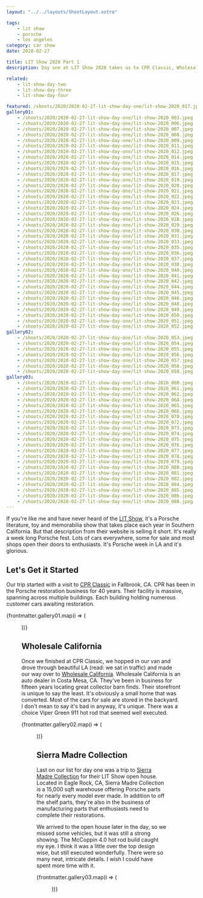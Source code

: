```yaml
---
layout: "../../layouts/ShootLayout.astro"

tags:
    - lit show
    - porsche
    - los angeles
category: car show
date: 2020-02-27

title: LIT Show 2020 Part 1
description: Day one at LIT Show 2020 takes us to CPR Classic, Wholesale California and the Sierra Madre Collection open house.

related:
    - lit-show-day-two
    - lit-show-day-three
    - lit-show-day-four

featured: /shoots/2020/2020-02-27-lit-show-day-one/lit-show-2020_017.jpeg
gallery01:
    - /shoots/2020/2020-02-27-lit-show-day-one/lit-show-2020_003.jpeg
    - /shoots/2020/2020-02-27-lit-show-day-one/lit-show-2020_006.jpeg
    - /shoots/2020/2020-02-27-lit-show-day-one/lit-show-2020_007.jpeg
    - /shoots/2020/2020-02-27-lit-show-day-one/lit-show-2020_008.jpeg
    - /shoots/2020/2020-02-27-lit-show-day-one/lit-show-2020_009.jpeg
    - /shoots/2020/2020-02-27-lit-show-day-one/lit-show-2020_011.jpeg
    - /shoots/2020/2020-02-27-lit-show-day-one/lit-show-2020_012.jpeg
    - /shoots/2020/2020-02-27-lit-show-day-one/lit-show-2020_014.jpeg
    - /shoots/2020/2020-02-27-lit-show-day-one/lit-show-2020_015.jpeg
    - /shoots/2020/2020-02-27-lit-show-day-one/lit-show-2020_016.jpeg
    - /shoots/2020/2020-02-27-lit-show-day-one/lit-show-2020_017.jpeg
    - /shoots/2020/2020-02-27-lit-show-day-one/lit-show-2020_019.jpeg
    - /shoots/2020/2020-02-27-lit-show-day-one/lit-show-2020_020.jpeg
    - /shoots/2020/2020-02-27-lit-show-day-one/lit-show-2020_021.jpeg
    - /shoots/2020/2020-02-27-lit-show-day-one/lit-show-2020_022.jpeg
    - /shoots/2020/2020-02-27-lit-show-day-one/lit-show-2020_023.jpeg
    - /shoots/2020/2020-02-27-lit-show-day-one/lit-show-2020_024.jpeg
    - /shoots/2020/2020-02-27-lit-show-day-one/lit-show-2020_026.jpeg
    - /shoots/2020/2020-02-27-lit-show-day-one/lit-show-2020_028.jpeg
    - /shoots/2020/2020-02-27-lit-show-day-one/lit-show-2020_029.jpeg
    - /shoots/2020/2020-02-27-lit-show-day-one/lit-show-2020_030.jpeg
    - /shoots/2020/2020-02-27-lit-show-day-one/lit-show-2020_031.jpeg
    - /shoots/2020/2020-02-27-lit-show-day-one/lit-show-2020_033.jpeg
    - /shoots/2020/2020-02-27-lit-show-day-one/lit-show-2020_035.jpeg
    - /shoots/2020/2020-02-27-lit-show-day-one/lit-show-2020_036.jpeg
    - /shoots/2020/2020-02-27-lit-show-day-one/lit-show-2020_037.jpeg
    - /shoots/2020/2020-02-27-lit-show-day-one/lit-show-2020_038.jpeg
    - /shoots/2020/2020-02-27-lit-show-day-one/lit-show-2020_040.jpeg
    - /shoots/2020/2020-02-27-lit-show-day-one/lit-show-2020_041.jpeg
    - /shoots/2020/2020-02-27-lit-show-day-one/lit-show-2020_042.jpeg
    - /shoots/2020/2020-02-27-lit-show-day-one/lit-show-2020_044.jpeg
    - /shoots/2020/2020-02-27-lit-show-day-one/lit-show-2020_045.jpeg
    - /shoots/2020/2020-02-27-lit-show-day-one/lit-show-2020_046.jpeg
    - /shoots/2020/2020-02-27-lit-show-day-one/lit-show-2020_048.jpeg
    - /shoots/2020/2020-02-27-lit-show-day-one/lit-show-2020_049.jpeg
    - /shoots/2020/2020-02-27-lit-show-day-one/lit-show-2020_050.jpeg
    - /shoots/2020/2020-02-27-lit-show-day-one/lit-show-2020_051.jpeg
    - /shoots/2020/2020-02-27-lit-show-day-one/lit-show-2020_052.jpeg
gallery02:
    - /shoots/2020/2020-02-27-lit-show-day-one/lit-show-2020_053.jpeg
    - /shoots/2020/2020-02-27-lit-show-day-one/lit-show-2020_054.jpeg
    - /shoots/2020/2020-02-27-lit-show-day-one/lit-show-2020_055.jpeg
    - /shoots/2020/2020-02-27-lit-show-day-one/lit-show-2020_056.jpeg
    - /shoots/2020/2020-02-27-lit-show-day-one/lit-show-2020_057.jpeg
    - /shoots/2020/2020-02-27-lit-show-day-one/lit-show-2020_058.jpeg
    - /shoots/2020/2020-02-27-lit-show-day-one/lit-show-2020_059.jpeg
gallery03:
    - /shoots/2020/2020-02-27-lit-show-day-one/lit-show-2020_060.jpeg
    - /shoots/2020/2020-02-27-lit-show-day-one/lit-show-2020_061.jpeg
    - /shoots/2020/2020-02-27-lit-show-day-one/lit-show-2020_062.jpeg
    - /shoots/2020/2020-02-27-lit-show-day-one/lit-show-2020_064.jpeg
    - /shoots/2020/2020-02-27-lit-show-day-one/lit-show-2020_065.jpeg
    - /shoots/2020/2020-02-27-lit-show-day-one/lit-show-2020_066.jpeg
    - /shoots/2020/2020-02-27-lit-show-day-one/lit-show-2020_070.jpeg
    - /shoots/2020/2020-02-27-lit-show-day-one/lit-show-2020_072.jpeg
    - /shoots/2020/2020-02-27-lit-show-day-one/lit-show-2020_073.jpeg
    - /shoots/2020/2020-02-27-lit-show-day-one/lit-show-2020_074.jpeg
    - /shoots/2020/2020-02-27-lit-show-day-one/lit-show-2020_075.jpeg
    - /shoots/2020/2020-02-27-lit-show-day-one/lit-show-2020_076.jpeg
    - /shoots/2020/2020-02-27-lit-show-day-one/lit-show-2020_077.jpeg
    - /shoots/2020/2020-02-27-lit-show-day-one/lit-show-2020_078.jpeg
    - /shoots/2020/2020-02-27-lit-show-day-one/lit-show-2020_079.jpeg
    - /shoots/2020/2020-02-27-lit-show-day-one/lit-show-2020_080.jpeg
    - /shoots/2020/2020-02-27-lit-show-day-one/lit-show-2020_081.jpeg
    - /shoots/2020/2020-02-27-lit-show-day-one/lit-show-2020_082.jpeg
    - /shoots/2020/2020-02-27-lit-show-day-one/lit-show-2020_084.jpeg
    - /shoots/2020/2020-02-27-lit-show-day-one/lit-show-2020_085.jpeg
    - /shoots/2020/2020-02-27-lit-show-day-one/lit-show-2020_086.jpeg
    - /shoots/2020/2020-02-27-lit-show-day-one/lit-show-2020_088.jpeg
---
```



If you're like me and have never heard of the [LIT Show](https://www.lalitandtoyshow.com/), it's a Porsche literature, toy and memorabilia show that takes place each year in Southern California. But that description from their website is selling it short. It's really a week long Porsche fest. Lots of cars everywhere, some for sale and most shops open their doors to enthusiasts. It's Porsche week in LA and it's glorious.

## Let's Get it Started

Our trip started with a visit to [CPR Classic](https://www.cprclassic.com/) in Fallbrook, CA. CPR has been in the Porsche restoration business for 40 years. Their facility is massive, spanning across multiple buildings. Each building holding numerous customer cars awaiting restoration.

{frontmatter.gallery01.map(i => (<Figure src={i} />))}

## Wholesale California

Once we finished at CPR Classic, we hopped in our van and drove through beautiful LA (read: we sat in traffic) and made our way over to [Wholesale California](https://wholesalecalifornia.com/). Wholesale California is an auto dealer in Costa Mesa, CA. They've been in business for fifteen years locating great collector barn finds. Their storefront is unique to say the least. It's obviously a small home that was converted. Most of the cars for sale are stored in the backyard. I don't mean to say it's bad in anyway, it's unique. There was a choice Viper Green 911 hot rod that seemed well executed.

{frontmatter.gallery02.map(i => (<Figure src={i} />))}

## Sierra Madre Collection

Last on our list for day one was a trip to [Sierra Madre Collection](https://sierramadrecollection.com/) for their LIT Show open house. Located in Eagle Rock, CA, Sierra Madre Collection is a 15,000 sqft warehouse offering Porsche parts for nearly every model ever made. In addition to off the shelf parts, they're also in the business of manufacturing parts that enthusiasts need to complete their restorations.

We arrived to the open house later in the day, so we missed some vehicles, but it was still a strong showing. The McCoppin 4.0 hot rod build caught my eye. I think it was a little over the top design wise, but still executed wonderfully. There were so many neat, intricate details. I wish I could have spent more time with it.

{frontmatter.gallery03.map(i => (<Figure src={i} />))}
